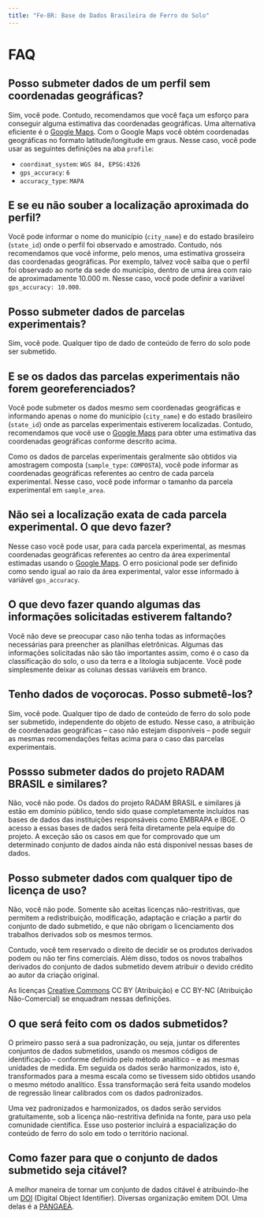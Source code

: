 ```yaml
---
title: "Fe-BR: Base de Dados Brasileira de Ferro do Solo"
---
```


FAQ
=================================

## Posso submeter dados de um perfil sem coordenadas geográficas?

Sim, você pode. Contudo, recomendamos que você faça um esforço para conseguir alguma estimativa das 
coordenadas geográficas. Uma alternativa eficiente é o [Google Maps](https://www.google.com.br/maps/). Com o 
Google Maps você obtém coordenadas geográficas no formato latitude/longitude em graus. Nesse caso, você pode
usar as seguintes definições na aba `profile`:

* `coordinat_system`: `WGS 84, EPSG:4326`
* `gps_accuracy`: `6`
* `accuracy_type`: `MAPA`

## E se eu não souber a localização aproximada do perfil?

Você pode informar o nome do município (`city_name`) e do estado brasileiro (`state_id`) onde o perfil foi
observado e amostrado. Contudo, nós recomendamos que você informe, pelo menos, uma estimativa grosseira das
coordenadas geográficas. Por exemplo, talvez você saiba que o perfil foi observado ao norte da sede do
município, dentro de uma área com raio de aproximadamente 10.000 m. Nesse caso, você pode definir a variável
`gps_accuracy: 10.000`.

## Posso submeter dados de parcelas experimentais?

Sim, você pode. Qualquer tipo de dado de conteúdo de ferro do solo pode ser submetido.

## E se os dados das parcelas experimentais não forem georeferenciados?

Você pode submeter os dados mesmo sem coordenadas geográficas e informando apenas o nome do município
(`city_name`) e do estado brasileiro (`state_id`) onde as parcelas experimentais estiverem localizadas. 
Contudo, recomendamos que você use o [Google Maps](https://www.google.com.br/maps/) para obter uma 
estimativa das coordenadas geográficas conforme descrito acima.

Como os dados de parcelas experimentais geralmente são obtidos via amostragem composta 
(`sample_type`: `COMPOSTA`), você pode informar as coordenadas geográficas referentes ao centro de cada 
parcela experimental. Nesse caso, você pode informar o tamanho da parcela experimental em `sample_area`.

## Não sei a localização exata de cada parcela experimental. O que devo fazer?

Nesse caso você pode usar, para cada parcela experimental, as mesmas coordenadas geográficas referentes ao
centro da área experimental estimadas usando o [Google Maps](https://www.google.com.br/maps/). O erro 
posicional pode ser definido como sendo igual ao raio da área experimental, valor esse informado à variável
`gps_accuracy`.

## O que devo fazer quando algumas das informações solicitadas estiverem faltando?

Você não deve se preocupar caso não tenha todas as informações necessárias para preencher as planilhas
eletrônicas. Algumas das informações solicitadas não são tão importantes assim, como é o caso da classificação
do solo, o uso da terra e a litologia subjacente. Você pode simplesmente deixar as colunas dessas variáveis
em branco.

## Tenho dados de voçorocas. Posso submetê-los?

Sim, você pode. Qualquer tipo de dado de conteúdo de ferro do solo pode ser submetido, independente do
objeto de estudo. Nesse caso, a atribuição de coordenadas geográficas -- caso não estejam disponíveis -- 
pode seguir as mesmas recomendações feitas acima para o caso das parcelas experimentais.

## Possso submeter dados do projeto RADAM BRASIL e similares?

Não, você não pode. Os dados do projeto RADAM BRASIL e similares já estão em domínio público, tendo sido quase
completamente incluídos nas bases de dados das instituições responsáveis como EMBRAPA e IBGE. O acesso a essas
bases de dados será feita diretamente pela equipe do projeto. A exceção são os casos em que for comprovado 
que um determinado conjunto de dados ainda não está disponível nessas bases de dados.

## Posso submeter dados com qualquer tipo de licença de uso?

Não, você não pode. Somente são aceitas licenças não-restritivas, que permitem a redistribuição, modificação, 
adaptação e criação a partir do conjunto de dado submetido, e que não obrigam o licenciamento dos trabalhos
derivados sob os mesmos termos.

Contudo, você tem reservado o direito de decidir se os produtos derivados podem ou não ter fins comerciais. 
Além disso, todos os novos trabalhos derivados do conjunto de dados submetido devem atribuir o devido crédito
ao autor da criação original.

As licenças [Creative Commons](https://br.creativecommons.org/licencas/) CC BY (Atribuição) e CC BY-NC 
(Atribuição Não-Comercial) se enquadram nessas definições.

## O que será feito com os dados submetidos?

O primeiro passo será a sua padronização, ou seja, juntar os diferentes conjuntos de dados submetidos, usando
os mesmos códigos de identificação -- conforme definido pelo método analítico -- e as mesmas unidades de 
medida. Em seguida os dados serão harmonizados, isto é, transformados para a mesma escala como se tivessem 
sido obtidos usando o mesmo método analítico. Essa transformação será feita usando modelos de regressão linear
calibrados com os dados padronizados.

Uma vez padronizados e harmonizados, os dados serão servidos gratuitamente, sob a licença não-restritiva 
definida na fonte, para uso pela comunidade científica. Esse uso posterior incluirá a espacialização do
conteúdo de ferro do solo em todo o território nacional.

## Como fazer para que o conjunto de dados submetido seja citável?

A melhor maneira de tornar um conjunto de dados citável é atribuindo-lhe um [DOI](http://www.doi.org/)
(Digital Object Identifier). Diversas organização emitem DOI. Uma delas é a [PANGAEA](https://www.pangaea.de/).
